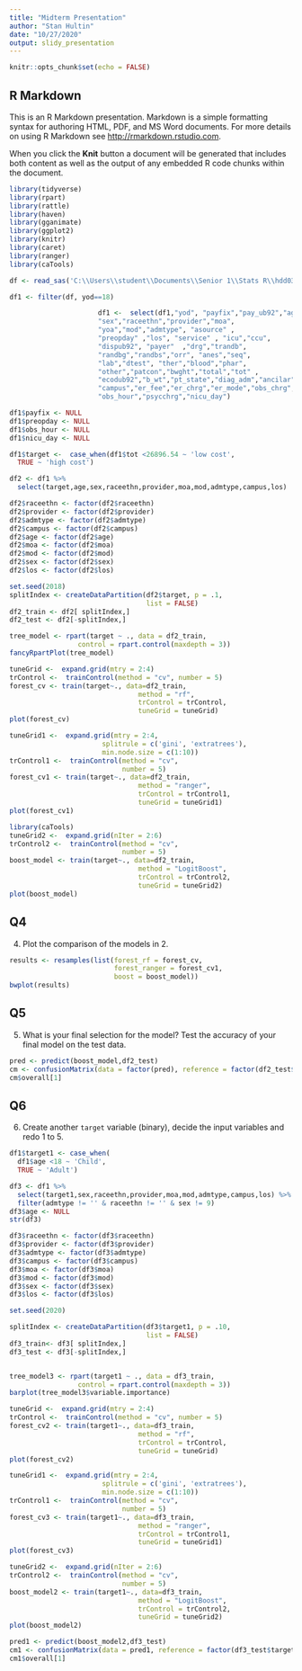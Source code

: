 ```yaml
---
title: "Midterm Presentation"
author: "Stan Hultin"
date: "10/27/2020"
output: slidy_presentation
---
```


```r
knitr::opts_chunk$set(echo = FALSE)
```

## R Markdown

This is an R Markdown presentation. Markdown is a simple formatting syntax for authoring HTML, PDF, and MS Word documents. For more details on using R Markdown see <http://rmarkdown.rstudio.com>.

When you click the **Knit** button a document will be generated that includes both content as well as the output of any embedded R code chunks within the document.
```r
library(tidyverse)
library(rpart)
library(rattle)
library(haven)
library(gganimate)
library(ggplot2)
library(knitr)
library(caret)
library(ranger)
library(caTools)
```
```r
df <- read_sas('C:\\Users\\student\\Documents\\Senior 1\\Stats R\\hdd0318cy (2).sas7bdat')
```

```r
df1 <- filter(df, yod==18)
```

```r
                      df1 <-  select(df1,"yod", "payfix","pay_ub92","age",  
                      "sex","raceethn","provider","moa", 
                      "yoa","mod","admtype", "asource" , 
                      "preopday" ,"los", "service" , "icu","ccu",    
                      "dispub92", "payer"  ,"drg","trandb", 
                      "randbg","randbs","orr", "anes","seq",   
                      "lab","dtest", "ther","blood","phar", 
                      "other","patcon","bwght","total","tot" ,  
                      "ecodub92","b_wt","pt_state","diag_adm","ancilar" ,
                      "campus","er_fee","er_chrg","er_mode","obs_chrg",
                      "obs_hour","psycchrg","nicu_day")
```

```r
df1$payfix <- NULL
df1$preopday <- NULL
df1$obs_hour <- NULL
df1$nicu_day <- NULL
```
```r
df1$target <-  case_when(df1$tot <26896.54 ~ 'low cost',
  TRUE ~ 'high cost')
```
```r
df2 <- df1 %>% 
  select(target,age,sex,raceethn,provider,moa,mod,admtype,campus,los)

df2$raceethn <- factor(df2$raceethn)
df2$provider <- factor(df2$provider)
df2$admtype <- factor(df2$admtype)
df2$campus <- factor(df2$campus)
df2$age <- factor(df2$age)
df2$moa <- factor(df2$moa)
df2$mod <- factor(df2$mod)
df2$sex <- factor(df2$sex)
df2$los <- factor(df2$los)

```


```r
set.seed(2018)
splitIndex <- createDataPartition(df2$target, p = .1, 
                                  list = FALSE)
df2_train <- df2[ splitIndex,]
df2_test <- df2[-splitIndex,]
```

```r
tree_model <- rpart(target ~ ., data = df2_train,
                 control = rpart.control(maxdepth = 3))
fancyRpartPlot(tree_model)
```

```r
tuneGrid <-  expand.grid(mtry = 2:4)
trControl <-  trainControl(method = "cv", number = 5)
forest_cv <- train(target~., data=df2_train, 
                                method = "rf", 
                                trControl = trControl,
                                tuneGrid = tuneGrid)
plot(forest_cv)
```

```r
tuneGrid1 <-  expand.grid(mtry = 2:4,
                       splitrule = c('gini', 'extratrees'),
                       min.node.size = c(1:10))
trControl1 <-  trainControl(method = "cv",
                            number = 5)
forest_cv1 <- train(target~., data=df2_train, 
                                method = "ranger", 
                                trControl = trControl1,
                                tuneGrid = tuneGrid1)
plot(forest_cv1)
```

```r
library(caTools)
tuneGrid2 <-  expand.grid(nIter = 2:6)
trControl2 <-  trainControl(method = "cv",
                            number = 5)
boost_model <- train(target~., data=df2_train, 
                                method = "LogitBoost", 
                                trControl = trControl2,
                                tuneGrid = tuneGrid2)
plot(boost_model)
```



## Q4
4. Plot the comparison of the models in 2. 
```r
results <- resamples(list(forest_rf = forest_cv,
                          forest_ranger = forest_cv1,
                          boost = boost_model))
bwplot(results)
```
## Q5
5. What is your final selection for the model? Test the accuracy of your final model on the test data. 
```r
pred <- predict(boost_model,df2_test)
cm <- confusionMatrix(data = factor(pred), reference = factor(df2_test$target), positive = "high cost")
cm$overall[1]
```
## Q6
6. Create another `target` variable (binary), decide the input variables and redo 1 to 5. 
```r
df1$target1 <- case_when(
  df1$age <18 ~ 'Child',
  TRUE ~ 'Adult')

df3 <- df1 %>% 
  select(target1,sex,raceethn,provider,moa,mod,admtype,campus,los) %>%
  filter(admtype != '' & raceethn != '' & sex != 9)
df3$age <- NULL
str(df3)
```

```r
df3$raceethn <- factor(df3$raceethn)
df3$provider <- factor(df3$provider)
df3$admtype <- factor(df3$admtype)
df3$campus <- factor(df3$campus)
df3$moa <- factor(df3$moa)
df3$mod <- factor(df3$mod)
df3$sex <- factor(df3$sex)
df3$los <- factor(df3$los)
```

```r
set.seed(2020)

splitIndex <- createDataPartition(df3$target1, p = .10, 
                                  list = FALSE)
df3_train<- df3[ splitIndex,]
df3_test <- df3[-splitIndex,]


tree_model3 <- rpart(target1 ~ ., data = df3_train,
                 control = rpart.control(maxdepth = 3))
barplot(tree_model3$variable.importance)
```
```r
tuneGrid <-  expand.grid(mtry = 2:4)
trControl <-  trainControl(method = "cv", number = 5)
forest_cv2 <- train(target1~., data=df3_train, 
                                method = "rf", 
                                trControl = trControl,
                                tuneGrid = tuneGrid)
plot(forest_cv2)
```

```r
tuneGrid1 <-  expand.grid(mtry = 2:4,
                       splitrule = c('gini', 'extratrees'),
                       min.node.size = c(1:10))
trControl1 <-  trainControl(method = "cv",
                            number = 5)
forest_cv3 <- train(target1~., data=df3_train, 
                                method = "ranger", 
                                trControl = trControl1,
                                tuneGrid = tuneGrid1)
plot(forest_cv3)
```

```r
tuneGrid2 <-  expand.grid(nIter = 2:6)
trControl2 <-  trainControl(method = "cv",
                            number = 5)
boost_model2 <- train(target1~., data=df3_train, 
                                method = "LogitBoost", 
                                trControl = trControl2,
                                tuneGrid = tuneGrid2)
plot(boost_model2)
```
```r
pred1 <- predict(boost_model2,df3_test)
cm1 <- confusionMatrix(data = pred1, reference = factor(df3_test$target1), positive = "Child")
cm1$overall[1]
```